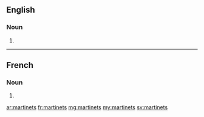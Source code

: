 ==English==

===Noun===
{{head|en|plural}}

# {{plural of|martinet|lang=en}}

----

==French==

===Noun===
{{head|fr|plural|g=m}}

# {{plural of|martinet|lang=fr}}

[[ar:martinets]]
[[fr:martinets]]
[[mg:martinets]]
[[my:martinets]]
[[sv:martinets]]